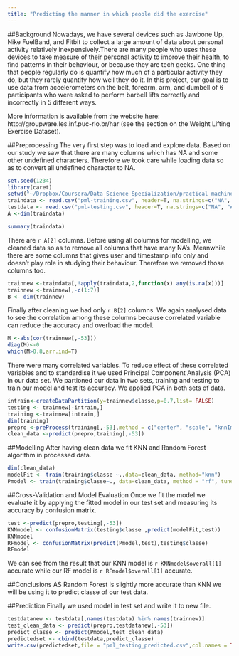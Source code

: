 ```yaml
---
title: "Predicting the manner in which people did the exercise"
---
```

##Background
Nowadays, we have several devices such as Jawbone Up, Nike FuelBand, and Fitbit to collect a large amount of data about personal activity relatively inexpensively.There are many people who uses these devices to take measure of their personal activity to improve their health, to find patterns in their behaviour, or because they are tech geeks. 
One thing that people regularly do is quantify how much of a particular activity they do, but they rarely quantify how well they do it. In this project, our goal is to use data from accelerometers on the belt, forearm, arm, and dumbell of 6 participants who were asked to perform barbell lifts correctly and incorrectly in 5 different ways. 

More information is available from the website here: http://groupware.les.inf.puc-rio.br/har (see the section on the Weight Lifting Exercise Dataset). 

##Preprocessing 
The very first step was to load and explore data. Based on our study we saw that there are many columns which has NA and some other undefined characters. Therefore we took care while loading data so as to convert all undefined character to NA.
```r
set.seed(1234)
library(caret)
setwd("~/Dropbox/Coursera/Data Science Specialization/practical machine learning/prediction Assignment")
traindata <- read.csv("pml-training.csv", header=T, na.strings=c("NA", "#DIV/0!"))
testdata <- read.csv("pml-testing.csv", header=T, na.strings=c("NA", "#DIV/0!"))
A <-dim(traindata)
```
```r
summary(traindata)
```
There are `r A[2]` columns. Before using all columns for modelling,  we cleaned data so as to remove all columns that have many NA’s. Meanwhile there are some columns that gives user and timestamp info only and doesn't play role in studying their behaviour. Therefore we removed  those columns too.
```r
trainnew <-traindata[,!apply(traindata,2,function(x) any(is.na(x)))]
trainnew <-trainnew[,-c(1:7)]
B <- dim(trainnew)
```
Finally after cleaning we had only  `r B[2] ` columns. We again analysed data to see the correlation among these columns because correlated variable can reduce the accuracy and overload the model.
```r
M <-abs(cor(trainnew[,-53]))
diag(M)<-0
which(M>0.8,arr.ind=T)
```
There were many correlated variables. To reduce effect of these correlated  variables and to standardise it we used Principal Component Analysis (PCA) in our data set. We partioned our data in two sets, training and testing to train our model and test its accuracy. We applied PCA in both sets of data.
```r
intrain<-createDataPartition(y=trainnew$classe,p=0.7,list= FALSE)
testing <- trainnew[-intrain,]
training <-trainnew[intrain,]
dim(training)
prepro <-preProcess(training[,-53],method = c("center", "scale", "knnImpute", "pca"), thresh=0.9)
clean_data <-predict(prepro,training[,-53])
```

##Modelling
After having clean data we fit KNN and Random Forest algorithm in processed data.
```r
dim(clean_data)
modelFit <- train(training$classe ~.,data=clean_data, method="knn")
Pmodel <- train(training$classe~., data=clean_data, method = "rf", tuneLength = 1, ntree = 25)

```

##Cross-Validation and Model Evaluation
Once we fit the model we evaluate it by applying the fitted model in our test set and measuring its accuracy by confusion matrix.
```r
test <-predict(prepro,testing[,-53])
KNNmodel <- confusionMatrix(testing$classe ,predict(modelFit,test))
KNNmodel
RFmodel <- confusionMatrix(predict(Pmodel,test),testing$classe)
RFmodel
```
We can see from the result that our KNN model is `r KNNmodel$overall[1]` accurate while our RF model is `r RFmodel$overall[1]` accurate. 

##Conclusions
AS Random Forest is slightly more accurate than KNN we will be using it to predict classe of our test data.

##Prediction 
Finally we used model in test set and write it to new file.
```r
testdatanew <- testdata[,names(testdata) %in% names(trainnew)]
test_clean_data <- predict(prepro,testdatanew[,-53])
predict_classe <- predict(Pmodel,test_clean_data)
predictedset <- cbind(testdata,predict_classe)
write.csv(predictedset,file = "pml_testing_predicted.csv",col.names = TRUE)
```


